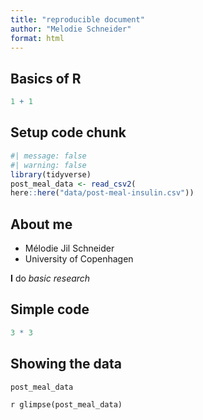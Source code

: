 ```yaml
---
title: "reproducible document"
author: "Melodie Schneider"
format: html
---
```


## Basics of R

```r
1 + 1
```

## Setup code chunk

```r
#| message: false
#| warning: false
library(tidyverse)
post_meal_data <- read_csv2(
here::here("data/post-meal-insulin.csv"))
```
## About me

- Mélodie Jil Schneider
- University of Copenhagen

**I** do *basic research*

## Simple code

```r
3 * 3
```
## Showing the data

```r
post_meal_data

```
```r
glimpse(post_meal_data)```

